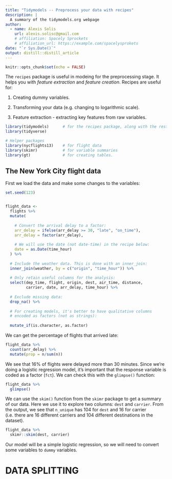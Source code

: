 ```yaml
---
title: "Tidymodels -- Preprocess your data with recipes"
description: |
  A summary of the tidymodels.org webpage
author:
  - name: Alexis Solis 
    url: alexis.solisc@gmail.com
    # affiliation: Spacely Sprockets
    # affiliation_url: https://example.com/spacelysprokets
date: "`r Sys.Date()`"
output: distill::distill_article
---
```


```r
knitr::opts_chunk$set(echo = FALSE)
```

The `recipes` package is useful in modeing for the preprocessing stage. It helps you with _feature extraction_ and _feature creation_. Recipes are useful for:

1. Creating dummy variables.

2. Transforming your data (e.g. changing to logarithmic scale).

3. Feature extraction - extracting key features from raw variables.


```r
library(tidymodels)      # for the recipes package, along with the rest of tidymodels
library(tidyverse)

# Helper packages
library(nycflights13)    # for flight data
library(skimr)           # for variable summaries
library(gt)              # for creating tables.
```

## The New York City flight data

First we load the data and make some changes to the variables:

```r
set.seed(123)


flight_data <- 
  flights %>%
  mutate(
    
    # Convert the arrival delay to a factor:
    arr_delay = ifelse(arr_delay >= 30, "late", "on_time"),
    arr_delay = factor(arr_delay),
    
    # We will use the date (not date-time) in the recipe below:
    date = as.Date(time_hour)
  ) %>% 
  
  # Include the weather data. This is done with an inner_join:
  inner_join(weather, by = c("origin", "time_hour")) %>% 
  
  # Only retain useful columns for the analysis:
  select(dep_time, flight, origin, dest, air_time, distance,
         carrier, date, arr_delay, time_hour) %>% 
  
  # Exclude missing data:
  drop_na() %>%
  
  # For creating models, it's better to have qualitative columns
  # encoded as factors (not as strings):
  
  mutate_if(is.character, as.factor)
```

We can get the percentage of flights that arrived late:

```r
flight_data %>% 
  count(arr_delay) %>% 
  mutate(prop = n/sum(n))
```
We see that 16% of flights were delayed more than 30 minutes. Since we're doing a logistic regression model, it's important that the response variable is coded as a factor (`fct`). We can check this with the `glimpse()` function:

```r
flight_data %>% 
  glimpse()
```
We can use the `skim()` function from the `skimr` package to get a summary of our data. Here we use it to explore two columns: `dest` and `carrier`. From the output, we see that `n_unique` has 104 for `dest` and 16 for carrier (i.e. there are 16 different carriers and 104 different destinations in the dataset).

```r
flight_data %>% 
  skimr::skim(dest, carrier)
```

Our model will be a simple logistic regression, so we will need to convert some variables to `dummy` variables.

# DATA SPLITTING
